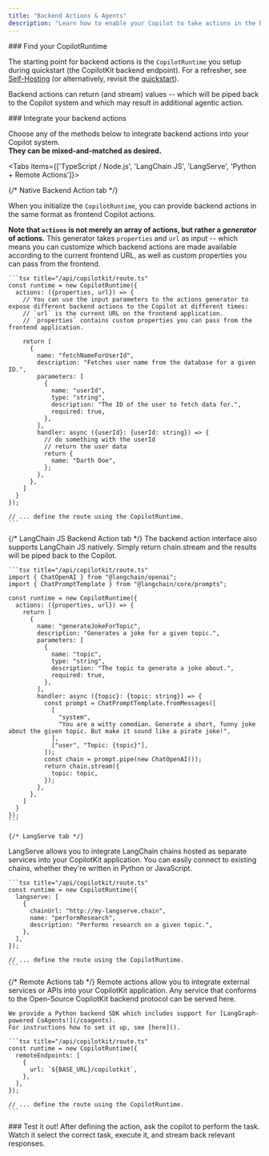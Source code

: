 ```yaml
---
title: "Backend Actions & Agents"
description: "Learn how to enable your Copilot to take actions in the backend."
---
```


<Steps>
<Step>
### Find your CopilotRuntime

The starting point for backend actions is the `CopilotRuntime` you setup during quickstart (the CopilotKit backend endpoint).
For a refresher, see [Self-Hosting](/guides/self-hosting) (or alternatively, revisit the [quickstart](/quickstart)).

Backend actions can return (and stream) values -- which will be piped back to the Copilot system and which may result in additional agentic action.
</Step>

<Step>
### Integrate your backend actions

Choose any of the methods below to integrate backend actions into your Copilot system.<br/>
**They can be mixed-and-matched as desired.**

<Tabs items={['TypeScript / Node.js', 'LangChain JS', 'LangServe', 'Python + Remote Actions']}>


  {/* Native Backend Action tab */}
  <Tab value="TypeScript / Node.js">

  When you initialize the `CopilotRuntime`, you can provide backend actions in the same format as frontend Copilot actions.

  **Note that `actions` is not merely an array of actions, but rather a _generator_ of actions.**
  This generator takes `properties` and `url` as input -- which means you can customize which backend actions are made available according to the current frontend URL,
  as well as custom properties you can pass from the frontend.

    ```tsx title="/api/copilotkit/route.ts"
    const runtime = new CopilotRuntime({
      actions: ({properties, url}) => {
        // You can use the input parameters to the actions generator to expose different backend actions to the Copilot at different times: 
        // `url` is the current URL on the frontend application.
        // `properties` contains custom properties you can pass from the frontend application.
        
        return [
          {
            name: "fetchNameForUserId",
            description: "Fetches user name from the database for a given ID.",
            parameters: [
              {
                name: "userId",
                type: "string",
                description: "The ID of the user to fetch data for.",
                required: true,
              },
            ],
            handler: async ({userId}: {userId: string}) => {
              // do something with the userId
              // return the user data
              return {
                name: "Darth Doe",
              };
            },
          },
        ]
      }
    });

    // ... define the route using the CopilotRuntime.
    ```
  </Tab>

  {/* LangChain JS Backend Action tab */}
  <Tab value="LangChain JS">
  The backend action interface also supports LangChain JS natively.
  Simply return chain.stream and the results will be piped back to the Copilot.

    ```tsx title="/api/copilotkit/route.ts"
    import { ChatOpenAI } from "@langchain/openai";
    import { ChatPromptTemplate } from "@langchain/core/prompts";

    const runtime = new CopilotRuntime({
      actions: ({properties, url}) => {
        return [
          {
            name: "generateJokeForTopic",
            description: "Generates a joke for a given topic.",
            parameters: [
              {
                name: "topic",
                type: "string",
                description: "The topic to generate a joke about.",
                required: true,
              },
            ],
            handler: async ({topic}: {topic: string}) => {
              const prompt = ChatPromptTemplate.fromMessages([
                [
                  "system",
                  "You are a witty comedian. Generate a short, funny joke about the given topic. But make it sound like a pirate joke!",
                ],
                ["user", "Topic: {topic}"],
              ]);
              const chain = prompt.pipe(new ChatOpenAI());
              return chain.stream({
                topic: topic,
              });
            },
          },
        ]
      }
    });
    ```
  </Tab>

    {/* LangServe tab */}
  <Tab value="LangServe">
    LangServe allows you to integrate LangChain chains hosted as separate services into your CopilotKit application.
    You can easily connect to existing chains, whether they're written in Python or JavaScript.

    ```tsx title="/api/copilotkit/route.ts"
    const runtime = new CopilotRuntime({
      langserve: [
        {
          chainUrl: "http://my-langserve.chain",
          name: "performResearch",
          description: "Performs research on a given topic.",
        },
      ],
    });

    // ... define the route using the CopilotRuntime.
    ```

  </Tab>


  {/* Remote Actions tab */}
  <Tab value="Python + Remote Actions">
    Remote actions allow you to integrate external services or APIs into your CopilotKit application.
    Any service that conforms to the Open-Source CopilotKit backend protocol can be served here.

    We provide a Python backend SDK which includes support for [LangGraph-powered CoAgents!](/coagents).
    For instructions how to set it up, see [here]().

    ```tsx title="/api/copilotkit/route.ts"
    const runtime = new CopilotRuntime({
      remoteEndpoints: [
        {
          url: `${BASE_URL}/copilotkit`,
        },
      ],
    });

    // ... define the route using the CopilotRuntime.
    ```

  </Tab>

</Tabs>

</Step>

<Step>
### Test it out!
After defining the action, ask the copilot to perform the task. Watch it select the correct task, execute it, and stream back relevant responses.
</Step>
</Steps>
